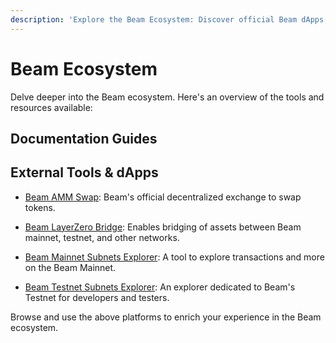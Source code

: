 ```yaml
---
description: 'Explore the Beam Ecosystem: Discover official Beam dApps, tools, and resources to enhance your blockchain experience and engagements.'
---
```



# Beam Ecosystem
Delve deeper into the Beam ecosystem. Here's an overview of the tools and resources available:

## Documentation Guides

<Cards num={3}>
    <Card href="/chain/beam-ecosystem/amm" title="AMM Guide" image arrow description="Learn about Beam's decentralized exchange and how to use it." />
    <Card href="/chain/beam-ecosystem/bridge" title="Bridge Guide" image arrow description="Discover how Beam facilitates the bridging of assets between various chains." />
    <Card href="/chain/beam-ecosystem/explorer" title="Explorer Guide" image arrow description="Dive into the Beam Explorer to track and analyze on-chain activities." />
</Cards>

## External Tools & dApps

- [Beam AMM Swap](https://swap.onbeam.com): Beam's official decentralized exchange to swap tokens.
  
- [Beam LayerZero Bridge](https://bridge.onbeam.com): Enables bridging of assets between Beam mainnet, testnet, and other networks.

- [Beam Mainnet Subnets Explorer](https://subnets.avax.network/beam): A tool to explore transactions and more on the Beam Mainnet.

- [Beam Testnet Subnets Explorer](https://subnets-test.avax.network/beam): An explorer dedicated to Beam's Testnet for developers and testers.

Browse and use the above platforms to enrich your experience in the Beam ecosystem.

